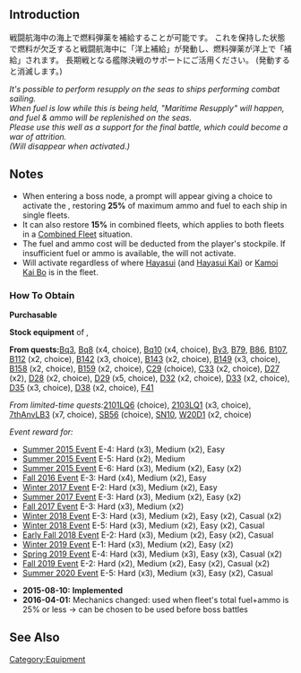 {{EquipmentInfo|146}}

==Introduction==
戦闘航海中の海上で燃料弾薬を補給することが可能です。
これを保持した状態で燃料が欠乏すると戦闘航海中に「洋上補給」が発動し、燃料弾薬が洋上で「補給」されます。
長期戦となる艦隊決戦のサポートにご活用ください。
(発動すると消滅します。)

''It's possible to perform resupply on the seas to ships performing combat sailing.''<br>
''When fuel is low while this is being held, "Maritime Resupply" will happen, and fuel & ammo will be replenished on the seas.''<br>
''Please use this well as a support for the final battle, which could become a war of attrition.''<br>
''(Will disappear when activated.)''

==Notes==
*When entering a boss node, a prompt will appear giving a choice to activate the {{PAGENAME}}, restoring '''25%''' of maximum ammo and fuel to each ship in single fleets.
*It can also restore '''15%''' in combined fleets, which applies to both fleets in a [[Combined Fleet]] situation.
*The fuel and ammo cost will be deducted from the player's stockpile.  If insufficient fuel or ammo is available, the {{PAGENAME}} will not activate.
*Will activate regardless of where [[Hayasui]] (and [[Hayasui|Hayasui Kai]]) or [[Kamoi|Kamoi Kai Bo]] is in the fleet.

<div class="mw-collapsible"><h3>How To Obtain</h3>
<div class="mw-collapsible-content">
'''Purchasable'''

'''Stock equipment''' of {{Ship/Link|Hayasui Kai}}, {{Ship/Link|Hayasui}}

'''From quests: '''[[Quests#Bq3|Bq3]], [[Quests#Bq8|Bq8]] (x4, choice), [[Quests#Bq10|Bq10]] (x4, choice), [[Quests#By3|By3]], [[Quests#B79|B79]], [[Quests#B86|B86]], [[Quests#B107|B107]], [[Quests#B112|B112]] (x2, choice), [[Quests#B142|B142]] (x3, choice), [[Quests#B143|B143]] (x2, choice), [[Quests#B149|B149]] (x3, choice), [[Quests#B158|B158]] (x2, choice), [[Quests#B159|B159]] (x2, choice), [[Quests#C29|C29]] (choice), [[Quests#C33|C33]] (x2, choice), [[Quests#D27|D27]] (x2), [[Quests#D28|D28]] (x2, choice), [[Quests#D29|D29]] (x5, choice), [[Quests#D32|D32]] (x2, choice), [[Quests#D33|D33]] (x2, choice), [[Quests#D35|D35]] (x3, choice), [[Quests#D38|D38]] (x2, choice), [[Quests#F41|F41]]

''From limited-time quests: ''[[Quests/Seasonal#2101LQ6|2101LQ6]] (choice), [[Quests/Seasonal#2103LQ1|2103LQ1]] (x3, choice), [[Quests/Seasonal#7thAnvLB3|7thAnvLB3]] (x7, choice), [[Quests/Seasonal#SB56|SB56]] (choice), [[Quests/Seasonal#SN10|SN10]], [[Quests/Seasonal#W20D1|W20D1]] (x2, choice)

''Event reward for:''
* [[Summer 2015 Event]] E-4: Hard (x3), Medium (x2), Easy
* [[Summer 2015 Event]] E-5: Hard (x2), Medium
* [[Summer 2015 Event]] E-6: Hard (x3), Medium (x2), Easy (x2)
* [[Fall 2016 Event]] E-3: Hard (x4), Medium (x2), Easy
* [[Winter 2017 Event]] E-2: Hard (x3), Medium (x2), Easy
* [[Summer 2017 Event]] E-3: Hard (x3), Medium (x2), Easy (x2)
* [[Fall 2017 Event]] E-3: Hard (x3), Medium (x2)
* [[Winter 2018 Event]] E-3: Hard (x3), Medium (x2), Easy (x2), Casual (x2)
* [[Winter 2018 Event]] E-5: Hard (x3), Medium (x2), Easy (x2), Casual
* [[Early Fall 2018 Event]] E-2: Hard (x3), Medium (x2), Easy (x2), Casual
* [[Winter 2019 Event]] E-1: Hard (x3), Medium (x2), Easy (x2)
* [[Spring 2019 Event]] E-4: Hard (x3), Medium (x3), Easy (x3), Casual (x2)
* [[Fall 2019 Event]] E-2: Hard (x2), Medium (x2), Easy (x2), Casual (x2)
* [[Summer 2020 Event]] E-5: Hard (x3), Medium (x3), Easy (x2), Casual

</div></div>


<div class="mw-collapsible><h3>Updates History</h3>
<div class="mw-collapsible-content>
* '''2015-08-10:''' '''Implemented'''
* '''2016-04-01:''' Mechanics changed: used when fleet's total fuel+ammo is 25% or less -> can be chosen to be used before boss battles
</div></div>

==See Also==
{{Equipmentlist}}
[[Category:Equipment]]